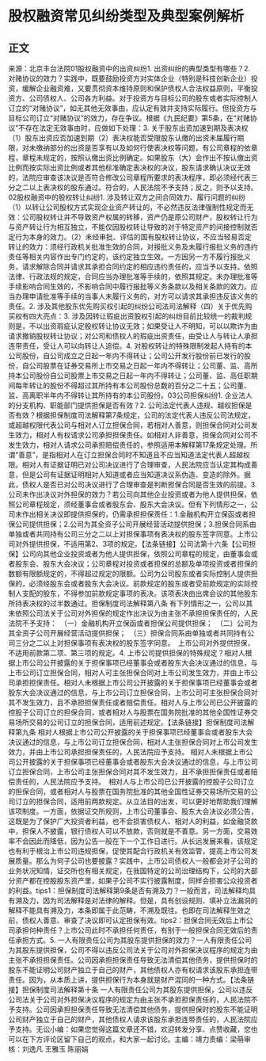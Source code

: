 # 股权融资常见纠纷类型及典型案例解析
## 正文
来源：北京丰台法院01股权融资中的出资纠纷1. 出资纠纷的典型类型有哪些？2. 对赌协议的效力？实践中，既要鼓励投资方对实体企业（特别是科技创新企业）投资，缓解企业融资难，又要贯彻资本维持原则和保护债权人合法权益原则，平衡投资方、公司债权人、公司各方利益。对于投资方与目标公司的股东或者实际控制人订立的“对赌协议”，如无其他无效事由，应认定有效并支持实际履行。但投资方与目标公司订立“对赌协议”的效力，存在争议。根据《九民纪要》第5条，在“对赌协议”不存在法定无效事由时，应做如下处理：3. 关于股东出资加速到期及表决权（1）股东出资应否加速到期（2）表决权能否受限股东认缴的出资未届履行期限，对未缴纳部分的出资是否享有以及如何行使表决权等问题，有公司章程的依章程，章程未规定的，按照认缴出资比例确定。如果股东（大）会作出不按认缴出资比例而按实际出资比例或者其他标准确定表决权的决议，股东请求确认决议无效的，法院应审查该决议是否符合修改公司章程所要求的表决程序，即必须经代表三分之二以上表决权的股东通过。符合的，人民法院不予支持；反之，则予以支持。02股权融资中的股权转让纠纷1. 涉及转让双方之间合同效力、履行问题的纠纷（1）以转让公司股权方式实现企业资产转让的，不必然违反法律强制性规定而无效：公司股权转让并不导致资产权属的转移，资产仍是原公司财产，股权转让行为与资产转让行为相互独立，不能仅因股权转让导致的对于特定资产的间接控制就否定行为本身的效力。（2）未经审批、评估的国有股权转让协议，不应当轻易否定转让的效力：须经行政机关批准生效的合同，对报批义务及未履行报批义务的违约责任等相关内容作出专门约定的，该约定独立生效。一方因另一方不履行报批义务，请求解除合同并请求其承担合同约定的相应违约责任的，应当予以支持。依照法律、行政法规的规定，合同应当办理批准等手续的，依照其规定。未办理批准等手续影响合同生效的，不影响合同中履行报批等义务条款以及相关条款的效力。应当办理申请批准等手续的当事人未履行义务的，对方可以请求其承担违反该义务的责任。2. 涉及其他股东优先购买权引起的纠纷公司法司法解释（四）关于优先购买权有四大亮点：3. 涉及因转让瑕疵出资股权引起的纠纷目前比较统一的裁判规则是，不以出资瑕疵认定股权转让协议无效；如果受让人不明知，可以以欺诈为由请求撤销股权转让协议；对公司和债权人的瑕疵出资责任，由受让人与转让人承担连带责任，受让人可以向转让人追偿。4. 对股权转让的特殊限制发起人持有的本公司股份，自公司成立之日起一年内不得转让；公司公开发行股份前已发行的股份，自公司股票在证券交易所上市交易之日起一年内不得转让；公司董、监、高所持本公司股份自公司股票上市交易之日起一年内不得转让；公司董、监、高任职期间每年转让的股份不得超过其所持有本公司股份总数的百分之二十五；公司董、监、高离职半年内不得转让其所持有的本公司股份。03公司担保纠纷1. 企业法人的分支机构、职能部门提供担保是否有效？2. 公司法定代表人违规、越权担保是否有效？根据担保制度司法解释第7条规定，公司的法定代表人违反公司法规定，或超越权限代表公司与相对人订立担保合同，若相对人善意，则担保合同对公司发生效力，相对人有权请求公司承担担保责任。如相对人非善意，担保合同对公司不发生效力，相对人请求公司承担赔偿责任的，参照适用本解释第17条规定处理。所谓“善意”，是指相对人在订立担保合同时不知道且不应当知道法定代表人超越权限。相对人有证据证明已对公司决议进行了合理审查，人民法院应当认定其构成善意，但是公司有证据证明相对人知道或者应当知道决议系伪造、变造的除外。据此，债权人是否已对公司决议进行了合理审查是判断担保合同是否生效的前提。3. 公司未作出决议对外担保的效力？若公司向其他企业投资或者为他人提供担保，依照公司章程规定，须经董事会或者股东会、股东大会决议。但有下列情形之一，公司未作出相关决议即提供担保的，仍需承担担保责任：1.金融机构开立保函或者担保公司提供担保；2.公司为其全资子公司开展经营活动提供担保；3.担保合同系由单独或者共同持有公司三分之二以上对担保事项有表决权的股东签字同意。上市公司对外提供担保，不适用第2、3项的规定。【法条链接】公司法第十六条【公司担保】公司向其他企业投资或者为他人提供担保，依照公司章程的规定，由董事会或者股东会、股东大会决议；公司章程对投资或者担保的总额及单项投资或者担保的数额有限额规定的，不得超过规定的限额。公司为公司股东或者实际控制人提供担保的，必须经股东会或者股东大会决议。前款规定的股东或者受前款规定的实际控制人支配的股东，不得参加前款规定事项的表决。该项表决由出席会议的其他股东所持表决权的过半数通过。担保制度司法解释第八条 有下列情形之一，公司以其未依照公司法关于公司对外担保的规定作出决议为由主张不承担担保责任的，人民法院不予支持： （一）金融机构开立保函或者担保公司提供担保； （二）公司为其全资子公司开展经营活动提供担保； （三）担保合同系由单独或者共同持有公司三分之二以上对担保事项有表决权的股东签字同意。 上市公司对外提供担保，不适用前款第二项、第三项的规定。4. 上市公司提供担保的特殊规定？相对人根据上市公司公开披露的关于担保事项已经董事会或者股东大会决议通过的信息，与上市公司订立担保合同，相对人可主张担保合同对上市公司发生效力，并由上市公司承担担保责任。相对人未根据上市公司公开披露的关于担保事项已经董事会或者股东大会决议通过的信息，与上市公司订立担保合同，上市公司可主张担保合同对其不发生效力，且不承担担保责任或者赔偿责任。相对人与上市公司已公开披露的控股子公司订立的担保合同，或者相对人与股票在国务院批准的其他全国性证券交易场所交易的公司订立的担保合同，适用前述规定。【法条链接】担保制度司法解释第九条 相对人根据上市公司公开披露的关于担保事项已经董事会或者股东大会决议通过的信息，与上市公司订立担保合同，相对人主张担保合同对上市公司发生效力，并由上市公司承担担保责任的，人民法院应予支持。 相对人未根据上市公司公开披露的关于担保事项已经董事会或者股东大会决议通过的信息，与上市公司订立担保合同，上市公司主张担保合同对其不发生效力，且不承担担保责任或者赔偿责任的，人民法院应予支持。 相对人与上市公司已公开披露的控股子公司订立的担保合同，或者相对人与股票在国务院批准的其他全国性证券交易场所交易的公司订立的担保合同，适用前两款规定。从立法目的出发，可以更好地帮助我们理解该项制度。一方面，依据证交所规则，上市公司董事会、股东大会决议必须公告，这既是为了保护广大投资者利益，也不会损害债权人、相对人的利益，如金融贷款中，担保人不披露，银行债权人可以不放款，否则就是不善意。另一方面，交易效率不会因此而降低，因为公告一般在下一个工作日进行。从长远发展来看，该规定也有利于根治上市公司违规担保，促使其配合行政机关有效监管，提高上市公司发展质量。那么为何子公司也要披露？实践中，上市公司债权人一般都会对子公司的业务状况知情，证交所也有相关规定，在我国特定的公司治理结构下，公司的大部分资产都在控股股东资产里，如果子公司不实行披露制度，同样会损害公众投资者的利益。tips1：担保制度司法解释第9条是否有溯及力？一般而言，司法解释均具有溯及力，因为司法解释是对法律的解释。但是，具有创设规则、填补立法漏洞的解释不能具有溯及力，本条即属于此范畴，不溯及既往。也即在司法解释生效之前，债权人善意、审查了决议即可认定担保有效。tips2：担保合同无效后上市公司承担何种责任？上市公司此时不承担任何责任，有别于一般担保合同无效后的责任承担方式。5. 一人有限责任公司为其股东提供担保的效力？一人有限责任公司为其股东提供担保，公司不得以违反公司法关于公司对外担保决议程序的规定为由主张不承担担保责任。公司因承担担保责任导致无法清偿其他债务，提供担保时的股东不能证明公司财产独立于自己的财产，其他债权人亦有权请求该股东承担连带责任。因为，从本质上讲，提供担保行为本身就是财产混同的一种方式。【法条链接】担保制度司法解释第十条 一人有限责任公司为其股东提供担保，公司以违反公司法关于公司对外担保决议程序的规定为由主张不承担担保责任的，人民法院不予支持。公司因承担担保责任导致无法清偿其他债务，提供担保时的股东不能证明公司财产独立于自己的财产，其他债权人请求该股东承担连带责任的，人民法院应予支持。无讼小编：如果您觉得这篇文章还不错，欢迎转发分享、点赞收藏，您也可以在下方评论区留下自己的观点，和大家一起讨论。主编：靖力责编：梁萌审核：刘逸凡 王雅玉 陈丽娟